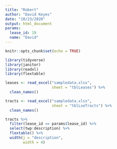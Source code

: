 ```yaml
---
title: "Robert"
author: "David Keyes"
date: "10/23/2020"
output: html_document
params:
  lease_id: 19
  name: "David"
---
```


```r
knitr::opts_chunk$set(echo = TRUE)
```

```r
library(tidyverse)
library(janitor)
library(readxl)
library(flextable)
```

```r
leases <- read_excel("sampledata.xlsx",
                     sheet = "tblLeases") %>% 
  clean_names()

tracts <- read_excel("sampledata.xlsx",
                     sheet = "tblLseTracts") %>% 
  clean_names()
```

```r
tracts %>% 
  filter(lease_id == params$lease_id) %>% 
  select(twp:description) %>% 
  flextable() %>% 
  width(j = "description",
        width = 4)
```


